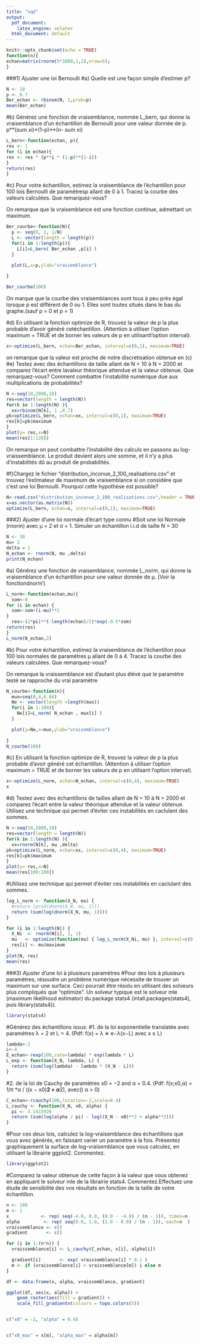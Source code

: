 ```yaml
---
title: "sqd"
output:
  pdf_document: 
    latex_engine: xelatex
  html_document: default
---
```


```r
knitr::opts_chunk$set(echo = TRUE)
function(n){
echan=matrix(rnorm(5*1000,1,2),nrow=5);
}

```
###1) Ajuster une loi Bernoulli
#a) Quelle est une façon simple d’estimer p?
```r
N <- 10
p <- 0.7
Ber_echan <- rbinom(N, 1,prob=p)
mean(Ber_echan)

```
#b) Générez une fonction de vraisemblance, nommée L_bern, qui donne la vraisemblance d’un échantillon de Bernoulli pour une valeur donnée de p.
p**(sum xi)*(1-p)**(n- sum xi)
```r
L_bern<-function(echan, p){
res <- 1
for (i in echan){
res <- res * (p**i * (1-p)**(1-i))
}
return(res)
}

```

#c) Pour votre échantillon, estimez la vraisemblance de l’échantillon pour 100 lois Bernoulli de paramètresp allant de 0 à 1. Tracez la courbe des valeurs calculées. Que remarquez-vous?

On remarque que la vraisemblance est une fonction continue, admettant un maximum.


```r
Ber_courbe<-function(N){
  p <- seq(0, 1, 1/N)
  L <- vector(length = length(p))
  for(i in 1:length(p)){
    L[i]=L_bern( Ber_echan ,p[i] )
  }

  plot(L,x=p,ylab="vraisemblance")
  
}

Ber_courbe(100)

```

On marque que la courbe des vraisemblances sont tous à peu près égal lorsque p est différent de 0 ou 1. Elles sont toutes situés dans le bas du graphe.(sauf p = 0 et p = 1)


#d) En utilisant la fonction optimize de R, trouvez la valeur de p la plus probable d’avoir généré cetéchantillon. (Attention à utiliser l’option maximum = TRUE et de borner les valeurs de p en utilisantl’option interval).


```r
x<-optimize(L_bern, echan=Ber_echan, interval=c(0,1), maximum=TRUE)

```
on remarque que la valeur est proche de notre discretisation obtenue en (c)
#e) Testez avec des échantillons de taille allant de N = 10 à N = 2000 et comparez l’écart entre lavaleur théorique attendue et la valeur obtenue. Que remarquez-vous? Comment combattre l’instabilité numérique due aux multiplications de probabilités?
```r
N <-seq(10,2000,10)
res=vector(length = length(N))
for(k in 1:length(N) ){
  xx=rbinom(N[k], 1 ,0.7)
pk=optimize(L_bern, echan=xx, interval=c(0,1), maximum=TRUE)
res[k]=pk$maximum
}
plot(y= res,x=N)
mean(res[1:120])
```
On remarque on peut combattre l'instabilité des calculs en passons au log-vraissemblance.
Le produit devient alors une somme, et il n'y a plus d'instabilités dû au produit de probabilités.

#f)Chargez le fichier “distribution_inconue_2_100_realisations.csv” et trouvez l’estimateur de maximum de vraisemblance si on considére que c’est une loi Bernoulli. Pourquoi cette hypothèse est possible?
```r
N<-read.csv("distribution_inconue_2_100_realisations.csv",header = TRUE)["x"]
x=as.vector(as.matrix(N))
optimize(L_bern, echan=x, interval=c(0,1), maximum=TRUE)
```

###2) Ajuster d’une loi normale d’écart type connu
#Soit une loi Normale (rnorm) avec μ = 2 et σ = 1. Simuler un échantillon i.i.d de taille N = 30

```r
N <- 30
mu= 2 
delta = 1
N_echan <- rnorm(N, mu ,delta)
print(N_echan)

```
#a) Générez une fonction de vraisemblance, nommée L_norm, qui donne la vraisemblance d’un échantillon pour une valeur donnée de μ. (Voir la fonctiondnorm‘)
```r
L_norm<-function(echan,mu){
  som<-0
for (i in echan) {
  som<-som+(i-mu)**2
}
  res<-(2*pi)**(-length(echan)/2)*exp(-0.5*som) 
return(res)
}
L_norm(N_echan,2)
```
#b) Pour votre échantillon, estimez la vraisemblance de l’échantillon pour 100 lois normales de paramètres μ allant de 0 à 4. Tracez la courbe des valeurs calculées. Que remarquez-vous?

On remarque la vraissemblance est d'autant plus élévé que le paramètre testé se rapproche du vrai paramètre
```r
N_courbe<-function(n){
  mux=seq(0,4,0.04)
  Ne <- vector(length =length(mux))
  for(i in 1:100){
    Ne[i]=L_norm( N_echan , mux[i] )
  }

  plot(y=Ne,x=mux,ylab="vraisemblance")
  
}
N_courbe(100)

```

#c) En utilisant la fonction optimize de R, trouvez la valeur de p la plus probable d’avoir généré cet échantillon. (Attention à utiliser l’option maximum = TRUE et de borner les valeurs de p en utilisant l’option interval).

```r
x<-optimize(L_norm, echan=N_echan, interval=c(0,4), maximum=TRUE)
x
```


#d) Testez avec des échantillons de tailles allant de N = 10 à N = 2000 et comparez l’écart entre la valeur théorique attendue et la valeur obtenue. Utilisez une technique qui permet d’éviter ces instabilités en caclulant des sommes.
```r
N <-seq(10,2000,10)
res=vector(length = length(N))
for(k in 1:length(N) ){
  xx=rnorm(N[k], mu ,delta)
pk=optimize(L_norm, echan=xx, interval=c(0,4), maximum=TRUE)
res[k]=pk$maximum
}
plot(y= res,x=N)
mean(res[100:200])

```

#Utilisez une technique qui permet d’éviter ces instabilités en caclulant des sommes.
```r
log_L_norm <- function(X_N, mu) {
  #return (prod(dnorm(X_N, mu, 1)))
  return (sum(log(dnorm(X_N, mu, 1))))
}

for (i in 1:length(N)) {
  X_Ni  <- rnorm(N[i], 2, 1)
  mu   <- optimize(function(mu) { log_L_norm(X_Ni, mu) }, interval=c(0,4), maximum=TRUE)
  res[i] <- mu$maximum
}
plot(N, res)
mean(res)
```

###3) Ajuster d’une loi à plusieurs paramètres
#Pour des lois à plusieurs paramètres, résoudre un probléme numérique nécessite de trouver un maximum sur une surface. Ceci pourrait être résolu en utilisant des solveurs plus compliqués que “optimize”. Un solveur typique est le solveur mle (maximum likelihood estimator) du package stats4 (intall.packages(stats4), puis library(stats4)).
```r
library(stats4)
```
#Générez des échantillons issus:
#1. de la loi exponentielle translatée avec paramètres λ = 2 et L = 4. (Pdf: f(x) = λ ∗ e−λ(x−L) avec x ≥ L)
```r
lambda<-2
L<-4
E_echan<-rexp(100,rate=lambda) * exp(lambda * L)
L_exp <- function(X_N, lambda, L) {
  return (sum(log(lambda) - lambda * (X_N - L)))
}
```
#2. de la loi de Cauchy de paramètres x0 = −2 and α = 0.4. (Pdf: f(x;x0,α) = 1/π *α / ((x − x0)**2 + α**2), avec() α > 0)
```r
C_echan<-rcauchy(100,location=-2,scale=0.4)
L_cauchy <- function(X_N, x0, alpha) {
  pi <- 3.1415926
  return (sum(log(alpha / pi) - log((X_N - x0)**2 + alpha**2)))
}
```
#Pour ces deux lois, calculez la log-vraisemblance des échantillons que vous avez générés, en faissant varier un paramètre à la fois. Présentez graphiquement la surface de log-vraisemblance que vous calculez, en utilisant la librairie ggplot2. Commentez.
```r
library(ggplot2)
```
#Comparez la valeur obtenue de cette façon à la valeur que vous obtenez en appliquant le solveur mle de la librairie stats4. Commentez.Effectuez une étude de sensibilité des vos résultats en fonction de la taille de votre échantillon.
```r
n <- 100
m <- 1
x            <- rep( seq(-4.0, 0.0, (0.0 - -4.0) / (n - 1)), times=n  )
alpha         <- rep( seq(0.0, 1.0, (1.0 - 0.0) / (n - 1)), each=n  )
vraissemblance <- c()
gradient       <- c()

for (i in 1:(n*n)) {
  vraissemblance[i] <- L_cauchy(C_echan, x[i], alpha[i])

  gradient[i]       <- exp( vraissemblance[i] * 0.1 )
  m <- if (vraissemblance[i] > vraissemblance[m]) i else m
}

df <- data.frame(x, alpha, vraissemblance, gradient)

ggplot(df, aes(x, alpha)) +
    geom_raster(aes(fill = gradient)) +
    scale_fill_gradientn(colours = topo.colors(5))


c("x0" = -2, "alpha" = 0.4)


c("x0_max" = x[m], "alpha_max" = alpha[m])
```



